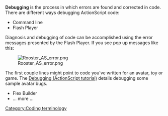 '''Debugging''' is the process in which errors are found and corrected in code.  There are different ways debugging ActionScript code:

* Command line 
* Flash Player

Diagnosis and debugging of code can be accomplished using the error messages presented by the Flash Player.  If you see pop up messages like this:

[[Image:Rooster_AS_error.png]]

The first couple lines might point to code you've written for an avatar, toy or game.  The [[Debugging (ActionScript tutorial)]] details debugging some sample avatar bugs.

* Flex Builder
* ... more ...

[[Category:Coding terminology]]